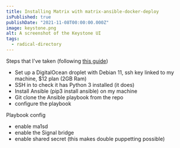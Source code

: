 ```yaml
---
title: Installing Matrix with matrix-ansible-docker-deploy
isPublished: true
publishDate: "2021-11-08T00:00:00.000Z"
image: keystone.png
alt: A screenshot of the Keystone UI
tags:
  - radical-directory
---
```


Steps that I've taken (following
[this guide](https://github.com/spantaleev/matrix-docker-ansible-deploy/tree/master/docs))

- Set up a DigitalOcean droplet with Debian 11, ssh key linked to my machine,
  $12 plan (2GB Ram)
- SSH in to check it has Python 3 installed (it does)
- Install Ansible (pip3 install ansible) on my machine
- Git clone the Ansible playbook from the repo
- configure the playbook

Playbook config

- enable ma1sd
- enable the Signal bridge
- enable shared secret (this makes double puppetting possible)
